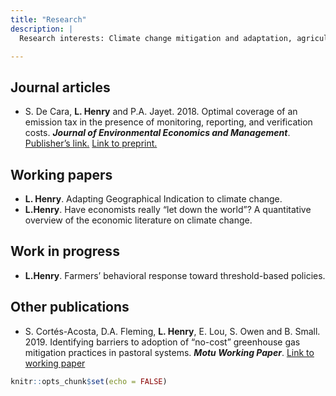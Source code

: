 ```yaml
---
title: "Research"
description: | 
  Research interests: Climate change mitigation and adaptation, agriculture, microeconomics and applied modeling

---
```


## Journal articles
* S. De Cara, **L. Henry** and P.A. Jayet. 2018. Optimal coverage of an emission tax in the presence of monitoring, reporting, and verification costs. ***Journal of Environmental Economics and Management***. [Publisher's link.](https://www.sciencedirect.com/science/article/pii/S0095069617302814) [Link to preprint.](https://hal.archives-ouvertes.fr/hal-01736839)

## Working papers
* **L. Henry**. Adapting Geographical Indication to climate change.
* **L.Henry**. Have economists really “let down the world”? A quantitative overview of the economic literature on climate change.

## Work in progress
* **L.Henry**. Farmers’ behavioral response toward threshold-based policies.

## Other publications

* S. Cortés-Acosta, D.A. Fleming, **L. Henry**, E. Lou, S. Owen and B. Small. 2019. Identifying barriers to adoption of “no-cost” greenhouse gas mitigation practices in pastoral
systems. ***Motu Working Paper***. [Link to working paper](http://motu-www.motu.org.nz/wpapers/19_10.pdf)

```r
knitr::opts_chunk$set(echo = FALSE)
```

